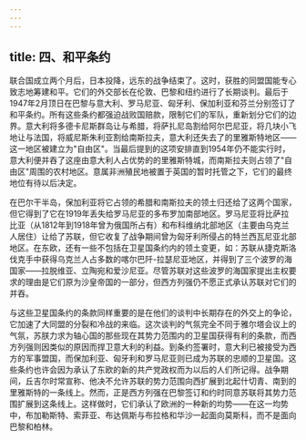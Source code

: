 ```yaml
---
---
---
```

title: 四、和平条约
---



联合国成立两个月后，日本投降，远东的战争结束了。这时，获胜的同盟国能专心致志地筹建和平。它们的外交部长在伦敦、巴黎和纽约进行了长期谈判。最后于1947年2月顶日在巴黎与意大利、罗马尼亚、匈牙利、保加利亚和芬兰分别签订了和平条约。所有这些条约都强迫战败国赔款，限制它们的军队，重新划分它们的边界。意大利将多德卡尼斯群岛让与希腊，将萨扎尼岛割给阿尔巴尼亚，将几块小飞地让与法国，将威尼斯朱利亚割给南斯拉夫，意大利还失去了的里雅斯特地区——这一地区被建立为"自由区"。当最后提到的这项安排直到1954年仍不能实行时，意大利便并吞了这座由意大利人占优势的的里雅斯特城，而南斯拉夫则占领了"自由区"周围的农村地区。意属非洲殖民地被置于英国的暂时托管之下，它们的最终地位有待以后决定。

在巴尔干半岛，保加利亚将它占领的希腊和南斯拉夫的领土归还给了这两个国家，但它得到了它在1919年丢失给罗马尼亚的多布罗加南部地区。罗马尼亚将比萨拉比亚（从1812年到1918年曾为俄国所占有）和布科维纳北部地区（主要由乌克兰人居住）让给了苏联，但它收复了战争期间曾为匈牙利所侵占的特兰西瓦尼亚北部地区。在东欧，还有一些不包括在卫星国条约内的领土变更，如：苏联从捷克斯洛伐克手中获得乌克兰人占多数的喀尔巴阡-拉瑟尼亚地区，并得到了三个波罗的海国家——拉脱维亚、立陶宛和爱沙尼亚。尽管苏联对这些波罗的海国家提出主权要求的理由是它们原为沙皇帝国的一部分，但西方列强仍不愿正式承认苏联对它们的并吞。

与这些卫星国条约的条款同样重要的是在他们的谈判中长期存在的外交上的争论，它加速了大同盟的分裂和冷战的来临。这次谈判的气氛完全不同于雅尔塔会议上的气氛，苏朕力求为轴心国的那些现在其势力范围内的卫星国获得有利的条款，而西方列强则因类似的原因而捍卫意大利的利益。到条约签署时，意大利已被接受为西方的军事盟国，而保加利亚、匈牙利和罗马尼亚则已成为苏联的忠顺的卫星国。这些条约也许会因为承认了东欧的新的共产党政权而为以后的人们所记得。战争期间，丘吉尔时常宣称、他决不允许苏联的势力范围向西扩展到北起什切青、南到的里雅斯特的一条线上。然而，正是西方列强在巴黎签订和约时同意苏联将其势力范围扩展到这条线上。这样做时，它们承认了欧洲的一种新的均势——在这一均势中，布加勒斯特、索菲亚、布达佩斯与布拉格和华沙一起面向莫斯科，而不是面向巴黎和柏林。